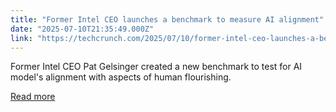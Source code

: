 ```yaml
---
title: "Former Intel CEO launches a benchmark to measure AI alignment"
date: "2025-07-10T21:35:49.000Z"
link: "https://techcrunch.com/2025/07/10/former-intel-ceo-launches-a-benchmark-to-measure-ai-alignment/"
---
```


Former Intel CEO Pat Gelsinger created a new benchmark to test for AI model's alignment with aspects of human flourishing.

[Read more](https://techcrunch.com/2025/07/10/former-intel-ceo-launches-a-benchmark-to-measure-ai-alignment/)
